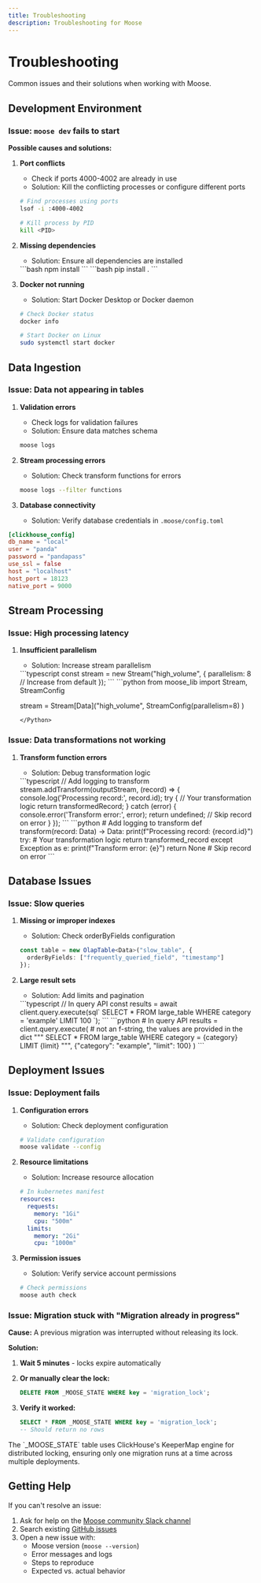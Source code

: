 ```yaml
---
title: Troubleshooting
description: Troubleshooting for Moose
---
```


# Troubleshooting

Common issues and their solutions when working with Moose.

## Development Environment

### Issue: `moose dev` fails to start

**Possible causes and solutions:**

1. **Port conflicts**
   - Check if ports 4000-4002 are already in use
   - Solution: Kill the conflicting processes or configure different ports

   ```bash
   # Find processes using ports
   lsof -i :4000-4002
   
   # Kill process by PID
   kill <PID>
   

2. **Missing dependencies**
   - Solution: Ensure all dependencies are installed

   <TypeScript>
   ```bash
   npm install
   ```
   </TypeScript>

   <Python>
   ```bash
   pip install .
   ```
   </Python>
3. **Docker not running**
   - Solution: Start Docker Desktop or Docker daemon

   ```bash
   # Check Docker status
   docker info
   
   # Start Docker on Linux
   sudo systemctl start docker
   ```

## Data Ingestion

### Issue: Data not appearing in tables

1. **Validation errors**
   - Check logs for validation failures
   - Solution: Ensure data matches schema

   ```bash filename="Terminal" copy
   moose logs
   ```

2. **Stream processing errors**
   - Solution: Check transform functions for errors
   
   ```bash filename="Terminal" copy
   moose logs --filter functions
   ```

3. **Database connectivity**
   - Solution: Verify database credentials in `.moose/config.toml`
   
```toml filename=".moose/config.toml" copy
[clickhouse_config]
db_name = "local"
user = "panda"
password = "pandapass"
use_ssl = false
host = "localhost"
host_port = 18123
native_port = 9000
```

## Stream Processing

### Issue: High processing latency

1. **Insufficient parallelism**
   - Solution: Increase stream parallelism
   
   <TypeScript>
   ```typescript
   const stream = new Stream<Data>("high_volume", {
     parallelism: 8  // Increase from default
   });
   ```
   </TypeScript>

   <Python>
   ```python
   from moose_lib import Stream, StreamConfig

   stream = Stream[Data]("high_volume", StreamConfig(parallelism=8) )
   ```
   </Python>

### Issue: Data transformations not working

1. **Transform function errors**
   - Solution: Debug transformation logic
   
   <TypeScript>
   ```typescript
   // Add logging to transform
   stream.addTransform(outputStream, (record) => {
     console.log('Processing record:', record.id);
     try {
       // Your transformation logic
       return transformedRecord;
     } catch (error) {
       console.error('Transform error:', error);
       return undefined;  // Skip record on error
     }
   });
   ```
   </TypeScript>

   <Python>
   ```python
   # Add logging to transform
   def transform(record: Data) -> Data:
       print(f"Processing record: {record.id}")
       try:
           # Your transformation logic
           return transformed_record   
       except Exception as e:
           print(f"Transform error: {e}")
           return None  # Skip record on error        
   ```
   </Python>

## Database Issues

### Issue: Slow queries

1. **Missing or improper indexes**
   - Solution: Check orderByFields configuration
   
   ```typescript
   const table = new OlapTable<Data>("slow_table", {
     orderByFields: ["frequently_queried_field", "timestamp"]
   });
   ```

2. **Large result sets**
   - Solution: Add limits and pagination
   
   <TypeScript>
   ```typescript
   // In query API
   const results = await client.query.execute(sql`
     SELECT * FROM large_table
     WHERE category = 'example'
     LIMIT 100
   `);
   ```
   </TypeScript>

   <Python>
   ```python
   # In query API
   results = client.query.execute(
     # not an f-string, the values are provided in the dict
     """
     SELECT * FROM large_table
     WHERE category = {category}
     LIMIT {limit}
     """, {"category": "example", "limit": 100}
   )
   ```
   </Python>

## Deployment Issues

### Issue: Deployment fails

1. **Configuration errors**
   - Solution: Check deployment configuration
   
   ```bash
   # Validate configuration
   moose validate --config
   ```

2. **Resource limitations**
   - Solution: Increase resource allocation
   
   ```yaml
   # In kubernetes manifest
   resources:
     requests:
       memory: "1Gi"
       cpu: "500m"
     limits:
       memory: "2Gi"
       cpu: "1000m"
   ```

3. **Permission issues**
   - Solution: Verify service account permissions
   
   ```bash
   # Check permissions
   moose auth check
   ```

### Issue: Migration stuck with "Migration already in progress"

**Cause:** A previous migration was interrupted without releasing its lock.

**Solution:**

1. **Wait 5 minutes** - locks expire automatically

2. **Or manually clear the lock:**
   ```sql
   DELETE FROM _MOOSE_STATE WHERE key = 'migration_lock';
   ```

3. **Verify it worked:**
   ```sql
   SELECT * FROM _MOOSE_STATE WHERE key = 'migration_lock';
   -- Should return no rows
   ```

<Callout type="info">
The `_MOOSE_STATE` table uses ClickHouse's KeeperMap engine for distributed locking, ensuring only one migration runs at a time across multiple deployments.
</Callout>

## Getting Help

If you can't resolve an issue:

1. Ask for help on the [Moose community Slack channel](https://join.slack.com/t/moose-community/shared_invite/zt-2fjh5n3wz-cnOmM9Xe9DYAgQrNu8xKxg)
2. Search existing [GitHub issues](https://github.com/514-labs/moose/issues)
3. Open a new issue with:
   - Moose version (`moose --version`)
   - Error messages and logs
   - Steps to reproduce
   - Expected vs. actual behavior 